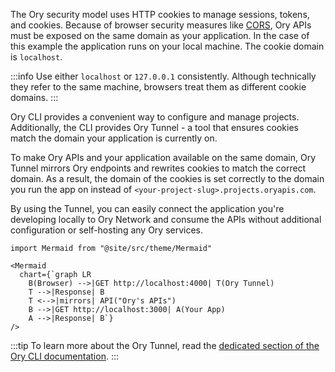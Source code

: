 The Ory security model uses HTTP cookies to manage sessions, tokens, and cookies. Because of browser security measures like
[CORS](https://developer.mozilla.org/en-US/docs/Web/HTTP/CORS), Ory APIs must be exposed on the same domain as your application.
In the case of this example the application runs on your local machine. The cookie domain is `localhost`.

:::info
Use either `localhost` or `127.0.0.1` consistently. Although technically they refer to the same machine, browsers treat them as different cookie domains.
:::

Ory CLI provides a convenient way to configure and manage projects. Additionally, the CLI provides Ory Tunnel - a tool that
ensures cookies match the domain your application is currently on.

To make Ory APIs and your application available on the same domain, Ory Tunnel mirrors Ory endpoints and rewrites cookies to match
the correct domain. As a result, the domain of the cookies is set correctly to the domain you run the app on instead of
`<your-project-slug>.projects.oryapis.com`.

By using the Tunnel, you can easily connect the application you're developing locally to Ory Network and consume the APIs without
additional configuration or self-hosting any Ory services.

```mdx-code-block
import Mermaid from "@site/src/theme/Mermaid"

<Mermaid
  chart={`graph LR
    B(Browser) -->|GET http://localhost:4000| T(Ory Tunnel)
    T -->|Response| B
    T <-->|mirrors| API("Ory's APIs")
    B -->|GET http://localhost:3000| A(Your App)
    A -->|Response| B`}
/>
```

:::tip
To learn more about the Ory Tunnel, read the
[dedicated section of the Ory CLI documentation](../../guides/cli/proxy-and-tunnel).
:::
